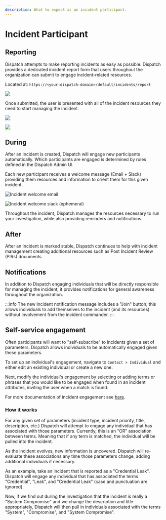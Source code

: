 ```yaml
---
description: What to expect as an incident participant.
---
```


# Incident Participant

## Reporting

Dispatch attempts to make reporting incidents as easy as possible. Dispatch provides a dedicated incident report form that users throughout the organization can submit to engage incident-related resources.

Located at: `https://<your-dispatch-domain>/default/incidents/report`

![](/img/admin-ui-incident-report.png)

Once submitted, the user is presented with all of the incident resources they need to start managing the incident.

![](/img/admin-ui-incident-report-receipt.png)

![](/img/admin-ui-incident-report-resources.png)

## During

After an incident is created, Dispatch will engage new participants automatically. Which participants are engaged is determined by rules defined in the Dispatch Admin UI.

Each new participant receives a welcome message \(Email + Slack\) providing them resources and information to orient them for this given incident.

![Incident welcome email](/img/email-incident-welcome.png)

![Incident welcome slack (ephemeral)](https://lh4.googleusercontent.com/EgiaPr7p7X-MsmhU7LCNn9BoM0qgqlj-yFBRsxHYGFY6GWSVmYkqNjDzFB-iTNpZBlaxjpVJ_R8HC5jO9gu12ehtIGfT3-7At7lQms-dppkxiFZTyOA8LUQyubCDqLAU23NYwcoQfrw)

Throughout the incident, Dispatch manages the resources necessary to run your investigation, while also providing reminders and notifications.

## After

After an incident is marked stable, Dispatch continues to help with incident management creating additional resources such as Post Incident Review \(PIRs\) documents.

## Notifications

In addition to Dispatch engaging individuals that will be directly responsible for managing the incident, it provides notifications for general awareness throughout the organization.

:::info
The new incident notification message includes a "Join" button; this allows individuals to add themselves to the incident \(and its resources\) without involvement from the incident commander.
:::

## Self-service engagement

Often participants will want to "self-subscribe" to incidents given a set of parameters. Dispatch allows individuals to be automatically engaged given these parameters.

To set up an individual's engagement, navigate to `Contact > Individual` and either edit an existing individual or create a new one.

Next, modify the individual's engagement by selecting or adding terms or phrases that you would like to be engaged when found in an incident attributes, inviting the user when a match is found.

For more documentation of incident engagement see [here](administration/contact/introduction.mdx).

### How it works

For any given set of parameters (incident type, incident priority, title, description, etc.) Dispatch will attempt to engage any individual that has associated with those parameters. Currently, this is an "OR" association between terms. Meaning that if any term is matched, the individual will be pulled into the incident.

As the incident evolves, new information is uncovered. Dispatch will re-evaluate these associations any time those parameters change, adding additional individuals if necessary.

As an example, take an incident that is reported as a "Credential Leak". Dispatch will engage any individual that has associated the terms "Credential", "Leak", and "Credential Leak" (case and punctuation are ignored).

Now, if we find out during the investigation that the incident is really a "System Compromise" and we change the description and title appropriately, Dispatch will then pull in individuals associated with the terms "System", "Compromise", and "System Compromise".
